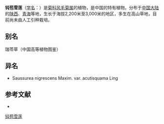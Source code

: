 {{Speciesbox
| name = 钝苞雪莲
| status = 
| status_system = 
| image =
| genus = Saussurea
| species = nigrescens
| authority = Maxim.
}}

'''钝苞雪莲'''（[[学名|学名]]：{{lang|la|''Saussurea nigrescens''}}）是[[菊科|菊科]][[风毛菊属|风毛菊属]]的植物，是中国的特有植物。分布于[[中国大陆|中国大陆]]的[[陕西|陕西]]、[[青海|青海]]等地，生长于海拔2,200米至3,000米的地区，多生在高山草地，目前尚未由人工引种栽培。

== 别名 ==
瑞苓草（中国高等植物图鉴）

== 异名 ==
* Saussurea nigrescens Maxim. var. acutisquama Ling

== 参考文献 ==
<div class="references-small">
* {{cite web| url =http://www.bioinfo.cn/db05/KmzwSpecies.php?action=view&id=4967| title =钝苞雪莲| work =《中国高等植物数据库全库》| publisher =中国科学院微生物研究所| author =昆明植物研究所| accessdate =2009-02-24| deadurl =yes| archiveurl =https://web.archive.org/web/20160305022407/http://www.bioinfo.cn/db05/KmzwSpecies.php?action=view&id=4967| archivedate =2016-03-05}}
</div>
{{Taxonbar|from=Q15226893}}

[[Category:风毛菊属|钝苞雪莲]]


{{植物小作品}}